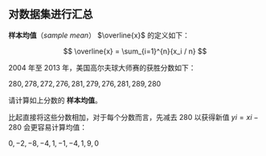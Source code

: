 ## 对数据集进行汇总

::: {#def-sample_mean}
**样本均值**（*sample mean*） $\overline{x}$ 的定义如下：

$$
\overline{x} = \sum_{i=1}^{n}{x_i / n}
$$
:::

::: {#exm-golf_scores}
2004 年至 2013 年，美国高尔夫球大师赛的获胜分数如下：

$280, 278, 272, 276, 281, 279, 276, 281, 289, 280$

请计算如上分数的 **样本均值**。
:::

::: {#sol-golf_scores_sample_mean}
比起直接将这些分数相加，对于每个分数而言，先减去 280 以获得新值 $yi = xi - 280$ 会更容易计算均值：

$0, −2, −8, −4, 1, −1, −4, 1, 9, 0$
:::
